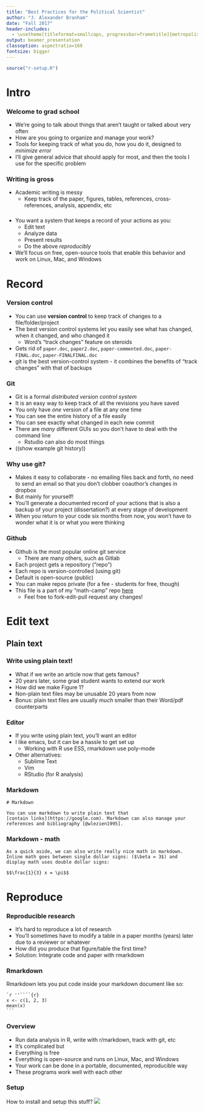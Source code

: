```yaml
---
title: "Best Practices for the Political Scientist"
author: "J. Alexander Branham"
date: "Fall 2017"
header-includes: 
  - \usetheme[titleformat=smallcaps, progressbar=frametitle]{metropolis}
output: beamer_presentation
classoption: aspectratio=169
fontsize: bigger
---
```


```r
source("r-setup.R")
```

# Intro
### Welcome to grad school
* We're going to talk about things that aren't taught or talked about very often
* How are you going to organize and manage your work?
* Tools for keeping track of what you do, how you do it, designed to
  *minimize error*
* I'll give general advice that should apply for most, and then the
  tools I use for the specific problem 

### Writing is gross
* Academic writing is messy
    + Keep track of the paper, figures, tables, references, cross-references, analysis, appendix, etc

### 
* You want a system that keeps a record of your actions as you:
    + Edit text
    + Analyze data
    + Present results
    + Do the above *reproducibly* 
* We'll focus on free, open-source tools that enable this behavior and work on Linux, Mac, and Windows

# Record
### Version control
* You can use **version control** to keep track of changes to a file/folder/project
* The best version control systems let you easily see what has changed, when it changed, and who changed it
    + Word's "track changes" feature on steroids
* Gets rid of `paper.doc`, `paper2.doc`, `paper-commented.doc`, `paper-FINAL.doc`, `paper-FINALFINAL.doc`
* git is the best version-control system - it combines the benefits of "track changes" with that of backups

### Git
* Git is a formal *distributed version control system*
* It is an easy way to keep track of all the revisions you have saved
* You only have *one* version of a file at any one time
* You can see the entire history of a file easily
* You can see exactly what changed in each new commit
* There are *many* different GUIs so you don't have to deal with the command line
    + Rstudio can also do most things 
* ((show example git history))

### Why use git?
* Makes it easy to collaborate - no emailing files back and forth, no need to send an email so that you don't clobber coauthor's changes in dropbox
* But mainly for yourself!
* You'll generate a documented record of your actions that is also a backup of your project (dissertation?) at every stage of development
* When you return to your code six months from now, you won't have to wonder what it is or what you were thinking 

### Github
* Github is the most popular online git service
    + There are many others, such as Gitlab
* Each project gets a repository ("repo")
* Each repo is version-controlled (using git)
* Default is open-source (public)
* You can make repos private (for a fee - students for free, though)
* This file is a part of my "math-camp" repo [here](https://github.com/jabranham/math-camp)
    + Feel free to fork-edit-pull request any changes!

# Edit text
## Plain text
### Write using plain text!
* What if we write an article now that gets famous?
* 20 years later, some grad student wants to extend our work
* How did we make Figure 1?
* Non-plain text files may be unusable 20 years from now
* Bonus: plain text files are usually *much* smaller than their Word/pdf counterparts

### Editor
* If you write using plain text, you'll want an editor
* I like emacs, but it can be a hassle to get set up
    + Working with R use ESS, rmarkdown use poly-mode
* Other alternatives:
    + Sublime Text
    + Vim
    + RStudio (for R analysis)

### Markdown

``` 
# Markdown 

You can use markdown to write plain text that
[contain links](https://google.com). Markdown can also manage your
references and bibliography [@wlezien1995].

```

### Markdown - math
```
As a quick aside, we can also write really nice math in markdown.
Inline math goes between single dollar signs: ($\beta = 3$) and
display math uses double dollar signs:

$$\frac{1}{3} x = \pi$$
```

# Reproduce
### Reproducible research
* It's hard to reproduce a lot of research
* You'll sometimes have to modify a table in a paper months (years) later due to a reviewer or whatever
* How did you produce that figure/table the first time?
* Solution: Integrate code and paper with rmarkdown

### Rmarkdown
Rmarkdown lets you put code inside your markdown document like so:

    `r ''````{r}
    x <- c(1, 2, 3)
    mean(x)
    ```
    
### Overview
* Run data analysis in R, write with r/markdown, track with git, etc
* It's complicated but
* Everything is free
* Everything is open-source and runs on Linux, Mac, and Windows
* Your work can be done in a portable, documented, reproducible way
* These programs work well with each other

### Setup
How to install and setup this stuff? 
\pause
![](../images/draw-owl.jpg)
